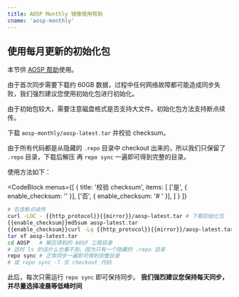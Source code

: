 ```yaml
---
title: AOSP Monthly 镜像使用帮助
cname: 'aosp-monthly'
---
```


## 使用每月更新的初始化包

本节供 [AOSP 帮助](/AOSP/)使用。

由于首次同步需要下载约 60GB 数据，过程中任何网络故障都可能造成同步失败，我们强烈建议您使用初始化包进行初始化。

由于初始包较大，需要注意磁盘格式是否支持大文件。初始化包方法支持断点续传。

下载 `aosp-monthly/aosp-latest.tar` 并校验 checksum。

由于所有代码都是从隐藏的 `.repo` 目录中 checkout 出来的，所以我们只保留了 `.repo` 目录，下载后解压
再 `repo sync` 一遍即可得到完整的目录。

使用方法如下：

<CodeBlock
  menus={[
    {
      title: '校验 checksum',
      items: [
        ['是', { enable_checksum: '' }],
        ['否', { enable_checksum: '# ' }],
      ]
    }
  ]}
>

```bash
# 包含断点续传
curl -LOC - {{http_protocol}}{{mirror}}/aosp-latest.tar # 下载初始化包
{{enable_checksum}}md5sum aosp-latest.tar
{{enable_checksum}}curl -Lq {{http_protocol}}{{mirror}}/aosp-latest.tar.md5
tar xf aosp-latest.tar
cd AOSP   # 解压得到的 AOSP 工程目录
# 这时 ls 的话什么也看不到，因为只有一个隐藏的 .repo 目录
repo sync # 正常同步一遍即可得到完整目录
# 或 repo sync -l 仅 checkout 代码
```

</CodeBlock>

此后，每次只需运行 `repo sync` 即可保持同步。
**我们强烈建议您保持每天同步，并尽量选择凌晨等低峰时间**


